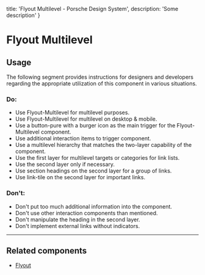 
  title: 'Flyout Multilevel - Porsche Design System',
  description: 'Some description'
}

# Flyout Multilevel <ComponentStatus tagName="p-flyout-multilevel"></ComponentStatus>

## Usage

The following segment provides instructions for designers and developers regarding the appropriate utilization of this
component in various situations.

### Do:

- Use Flyout-Multilevel for multilevel purposes.
- Use Flyout-Multilevel for multilevel on desktop & mobile.
- Use a button-pure with a burger icon as the main trigger for the Flyout-Multilevel component.
- Use additional interaction items to trigger component.
- Use a multilevel hierarchy that matches the two-layer capability of the component.
- Use the first layer for multilevel targets or categories for link lists.
- Use the second layer only if necessary.
- Use section headings on the second layer for a group of links.
- Use link-tile on the second layer for important links.

### Don't:

- Don't put too much additional information into the component.
- Don't use other interaction components than mentioned.
- Don't manipulate the heading in the second layer.
- Don't implement external links without indicators.

---

## Related components

- [Flyout](/components/flyout)